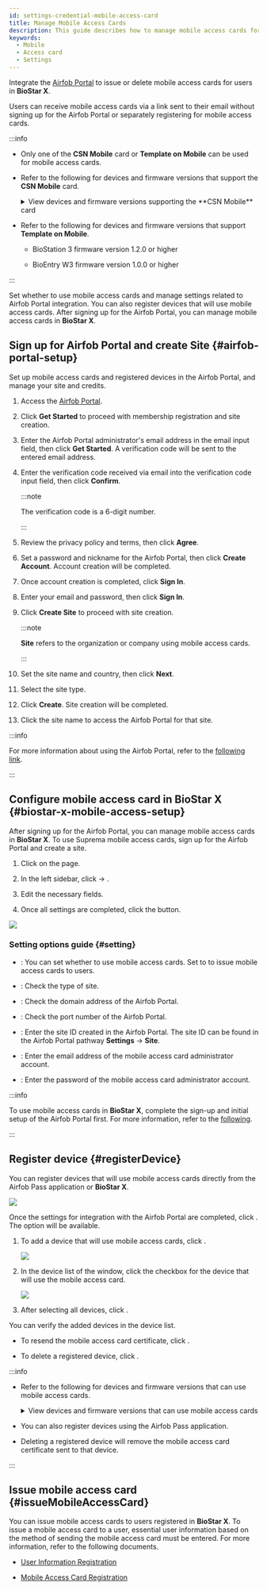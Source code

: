 ```yaml
---
id: settings-credential-mobile-access-card
title: Manage Mobile Access Cards
description: This guide describes how to manage mobile access cards for users in BioStar X by integrating Airfob Portal.
keywords:
  - Mobile
  - Access card
  - Settings
---
```



Integrate the [Airfob Portal](https://www.airfob.com/) to issue or delete mobile access cards for users in **BioStar X**.

Users can receive mobile access cards via a link sent to their email without signing up for the Airfob Portal or separately registering for mobile access cards.

:::info

* Only one of the **CSN Mobile** card or **Template on Mobile** can be used for mobile access cards.

* Refer to the following for devices and firmware versions that support the **CSN Mobile** card.

  <details>
  <summary>View devices and firmware versions supporting the **CSN Mobile** card</summary>

  * XPass 2 firmware version 1.1.0 or higher

  * XPass D2 (Rev 2) firmware version 1.4.0 or higher

  * BioLite N2 firmware version 1.3.0 or higher

  * BioEntry W2 (Rev 2) firmware version 1.6.0 or higher

  * FaceStation 2 firmware version 1.4.0 or higher

  * FaceStation F2 firmware 1.0.0 or higher

  * BioStation 2 firmware version 1.9.0 or higher (NFC supported model)

  * BioStation A2 firmware version 1.8.0 or higher (NFC supported model)

  * FaceLite firmware version 1.2.0 or higher

  * X-Station 2 firmware 1.0.0 or higher

  * BioStation 3 firmware 1.0.0 or higher

  * BioEntry W3 firmware version 1.0.0 or higher

  </details>

* Refer to the following for devices and firmware versions that support **Template on Mobile**.

  * BioStation 3 firmware version 1.2.0 or higher

  * BioEntry W3 firmware version 1.0.0 or higher

:::

Set whether to use mobile access cards and manage settings related to Airfob Portal integration. You can also register devices that will use mobile access cards. After signing up for the Airfob Portal, you can manage mobile access cards in **BioStar X**.

<Steps>
<Step>

## Sign up for Airfob Portal and create Site {#airfob-portal-setup}

Set up mobile access cards and registered devices in the Airfob Portal, and manage your site and credits.

1. Access the [Airfob Portal](https://portal.airfob.com/).

2. Click **Get Started** to proceed with membership registration and site creation.

3. Enter the Airfob Portal administrator's email address in the email input field, then click **Get Started**. A verification code will be sent to the entered email address.

4. Enter the verification code received via email into the verification code input field, then click **Confirm**.

   :::note

   The verification code is a 6-digit number.

   :::

5. Review the privacy policy and terms, then click **Agree**.

6. Set a password and nickname for the Airfob Portal, then click **Create Account**. Account creation will be completed.

7. Once account creation is completed, click **Sign In**.

8. Enter your email and password, then click **Sign In**.

9. Click **Create Site** to proceed with site creation.

   :::note

   **Site** refers to the organization or company using mobile access cards.

   :::

10. Set the site name and country, then click **Next**.

11. Select the site type.

    <SiteType />

12. Click **Create**. Site creation will be completed.

13. Click the site name to access the Airfob Portal for that site.

:::info

For more information about using the Airfob Portal, refer to the [following link](https://airfob.zohodesk.com/portal/home).

:::

</Step>
<Step>

## Configure mobile access card in BioStar X {#biostar-x-mobile-access-setup}

After signing up for the Airfob Portal, you can manage mobile access cards in **BioStar X**. To use Suprema mobile access cards, sign up for the Airfob Portal and create a site.

1. Click <Cmd sid='shell.header.setting' /> on the <Cmd sid='shell.header.launcher' /> page.

2. In the left sidebar, click <Cmd sid='setting.menu.credential.root' /> → <Cmd sid='setting.menu.credential.mobileAccess' />.

3. Edit the necessary fields.

4. Once all settings are completed, click the <Cmd sid='button.close' product='2' /> button.

<Image src='/img/biostarx-settings-credentail-mobile-access.png' />

### Setting options guide {#setting}

* <Cmd sid='setting.mobileCredential.setting' product='2' />: You can set whether to use mobile access cards. Set to <Cmd sid='common.use' product='2' /> to issue mobile access cards to users.

* <Cmd sid='setting.mobileCredential.siteType' product='2' />: Check the type of site.

  <SiteType />

* <Cmd sid='setting.mobileCredential.mobileCredentialServerAddress' product='2' />: Check the domain address of the Airfob Portal.

* <Cmd sid='setting.mobileCredential.mobileCredentialPort' product='2' />: Check the port number of the Airfob Portal.

* <Cmd sid='setting.mobileCredential.siteId' product='2' />: Enter the site ID created in the Airfob Portal. The site ID can be found in the Airfob Portal pathway **Settings** → **Site**.

* <Cmd sid='setting.mobileCredential.email' product='2' />: Enter the email address of the mobile access card administrator account.

* <Cmd sid='setting.mobileCredential.password' product='2' />: Enter the password of the mobile access card administrator account.

:::info

To use mobile access cards in **BioStar X**, complete the sign-up and initial setup of the Airfob Portal first. For more information, refer to the [following](#airfob-portal-setup).

:::

</Step>
<Step>

## Register device {#registerDevice}

You can register devices that will use mobile access cards directly from the Airfob Pass application or **BioStar X**.

<Image src='/img/biostarx-settings-credentail-mobile-access-connection.png' />

Once the settings for integration with the Airfob Portal are completed, click <Cmd sid='setting.mobileCredential.connect' product='2' />. The <Cmd sid='setting.mobileCredential.registerDeviceTable' product='2' /> option will be available.

1. To add a device that will use mobile access cards, click <Cmd sid='button.addplus' product='2' />.

   <Image src='/img/biostarx-settings-credentail-mobile-access-register-device.png' />

2. In the device list of the <Cmd sid='setting.mobileCredential.registerDeviceTable' product='2' /> window, click the checkbox for the device that will use the mobile access card.

   <Image src='/img/biostarx-settings-credentail-mobile-access-register-device-popup.png' />

3. After selecting all devices, click <Cmd sid='button.add' product='2' />.

You can verify the added devices in the device list. 

* To resend the mobile access card certificate, click <IcRefresh />.

* To delete a registered device, click <IcTrash2 />.

:::info

* Refer to the following for devices and firmware versions that can use mobile access cards.

  <details>
  <summary>View devices and firmware versions that can use mobile access cards</summary>

  * XPass 2 firmware version 1.1.0 or higher

  * XPass D2 (Rev 2) firmware version 1.4.0 or higher

  * BioLite N2 firmware version 1.3.0 or higher

  * BioEntry W2 (Rev 2) firmware version 1.6.0 or higher

  * FaceStation 2 firmware version 1.4.0 or higher

  * FaceStation F2 firmware 1.0.0 or higher

  * BioStation 2 firmware version 1.9.0 or higher (NFC supported model)

  * BioStation A2 firmware version 1.8.0 or higher (NFC supported model)

  * FaceLite firmware version 1.2.0 or higher

  * X-Station 2 firmware 1.0.0 or higher

  * BioStation 3 firmware 1.0.0 or higher

  * BioEntry W3 firmware version 1.0.0 or higher

  </details>

* You can also register devices using the Airfob Pass application.

* Deleting a registered device will remove the mobile access card certificate sent to that device.

:::

</Step>
<Step>

## Issue mobile access card {#issueMobileAccessCard}

You can issue mobile access cards to users registered in **BioStar X**. To issue a mobile access card to a user, essential user information based on the method of sending the mobile access card must be entered. For more information, refer to the following documents.

* [User Information Registration](add-user)

* [Mobile Access Card Registration](enroll-credential#enroll-mobile)

</Step>

</Steps>
